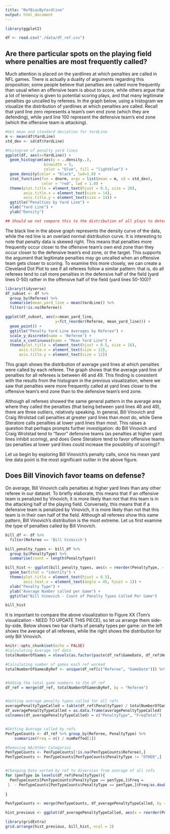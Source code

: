 ```yaml
---
title: "RefBiasByYardline"
output: html_document
---
```


```r
library(ggplot2)
```

```r
df <- read.csv("./data/df_ref.csv")
```

## Are there particular spots on the playing field where penalties are most frequently called?

Much attention is placed on the yardlines at which penalties are called in NFL games. There is actually a duality of arguments regarding this proposition; some people believe that penalties are called more frequently than usual when an offensive team is about to score, while others argue that a lot of leniency is given to potential scoring plays, and that many legitimate penalties go uncalled by referees. In the graph below, using a histogram we visualize the distribution of yardlines at which penalties are called. Recall that yard line zero represents a team's own end zone (which they are defending), while yard line 100 represent the defensive team's end zone (which the offensive team is attacking).

```r
#Get mean and standard deviation for YardLine
m <- mean(df$YardLine)
std_dev <- sd(df$YardLine)

#Histogram of penalty yard lines
ggplot(df, aes(x=YardLine)) +
  geom_histogram(aes(y = ..density..),
                 binwidth = 5,
                 color = "blue", fill = "lightblue") +
  geom_density(color = "black", lwd=1.0) +
  stat_function(fun = dnorm, args = list(mean = m, sd = std_dev),
                color = "red", lwd = 1.0) +
  theme(plot.title = element_text(hjust = 0.5, size = 20),
        axis.title.x = element_text(size = 14),
        axis.title.y = element_text(size = 14)) +
  ggtitle("Penalties by Yard Line") +
  xlab("Yard Line") +
  ylab("Density")

## Should we not compare this to the distribution of all plays to determine if penalty frequency simply matches the frequency of play at a certain yardage?

```

The black line in the above graph represents the density curve of the data, while the red line is an overlaid normal distribution curve. It is interesting to note that penalty data is skewed right. This means that penalties more frequently occur closer to the offensive team's own end zone than they occur closer to the defensive team's end zone, or the target. This supports the argument that legitimate penalties may go uncalled when an offensive team gets closer to scoring. To examine this more closely, we can create a Cleveland Dot Plot to see if all referees follow a similar pattern: that is, do all referees tend to call more penalties in the defensive half of the field (yard lines 0-50) rather in the offensive half of the field (yard lines 50-100)?
```r
library(tidyverse)
df_subset <- df %>%
  group_by(Referee) %>%
  summarise(mean_yard_line = mean(YardLine)) %>%
  filter(!is.na(Referee))

ggplot(df_subset, aes(x=mean_yard_line,
                      y=fct_reorder(Referee, mean_yard_line))) +
  geom_point() +
  ggtitle("Penalty Yard Line Averages by Referee") +
  scale_y_discrete(name = 'Referee') +
  scale_x_continuous(name = "Mean Yard Line") +
  theme(plot.title = element_text(hjust = 0.5, size = 16),
      axis.title.x = element_text(size = 12),
      axis.title.y = element_text(size = 12))
```

This graph shows the distribution of average yard lines at which penalties were called by each referee. The graph shows that the average yard line of penalties for all referees is between 46 and 49. This finding is consistent with the results from the histogram in the previous visualization, where we saw that penalties were more frequently called at yard lines closer to the offensive team's end zone than to the defensive team's end zone.

Although all referees showed the same general pattern in the average area where they called the penalties (that being between yard lines 46 and 49), there are three outliers, relatively speaking. In general, Bill Vinovich and Craig Wrolstad call penalties at greater yard lines than most do, while Gene Steratore calls penalties at lower yard lines than most. This raises a question that perhaps prompts further investigation: do Bill Vinovich and Craig Wrolstad tend to "favor" defensive teams (as penalties at higher yard lines inhibit scoring), and does Gene Steratore tend to favor offensive teams (as penalties at lower yard lines could increase the possibility of scoring)?

Let us begin by exploring Bill Vinovich's penalty calls, since his mean yard line data point is the most significant outlier in the above figure.

## Does Bill Vinovich favor teams on defense?

On average, Bill Vinovich calls penalties at higher yard lines than any other referee in our dataset. To briefly elaborate, this means that if an offensive team is penalized by Vinovich, it is more likely than not that this team is in the attacking half of the playing field. Conversely, this means that if a defensive team is penalized by Vinovich, it is more likely than not that this team is in their own half of the field. Although all referees show this same pattern, Bill Vinovich's distribution is the most extreme. Let us first examine the type of penalties called by Bill Vinovich.

```r
bill_df <- df %>%
  filter(Referee == 'Bill Vinovich')

bill_penalty_types <- bill_df %>%
  group_by(PenaltyType) %>%
  summarise(count = length(PenaltyType))

bill_hist <- ggplot(bill_penalty_types, aes(x = reorder(PenaltyType, - count), y = count)) +
  geom_bar(stat = "identity") +
  theme(plot.title = element_text(hjust = 0.5),
        axis.text.x = element_text(angle = 45, hjust = 1)) +
  xlab("Penalty Type") +
  ylab("Average Number called per Game") +
  ggtitle("Bill Vinovich - Count of Penalty Types Called Per Game")

bill_hist
```

It is important to compare the above visualization to Figure XX (Tom's visualization - NEED TO UPDATE THIS PIECE), so let us arrange them side-by-side. Below shows two bar charts of penalty types per game: on the left shows the average of all referees, while the right shows the distribution for only Bill Vinovich.

```r
knitr::opts_chunk$set(echo = FALSE)
#Calculating Average ref data
totalNumberOfGames = nlevels(as.factor(paste(df_ref$GameDate, df_ref$Home)))

#Calculating number of games each ref worked
totalNumberOfGamesByRef <- unique(df_ref[c("Referee", "GameDate")]) %>% group_by(Referee) %>% summarize(numReffed = n())


#Adding the total game numbers to the df_ref
df_ref = merge(df_ref, totalNumberOfGamesByRef, by = "Referee")


#Getting average penalty types called for all refs
averagePenaltyTypeCalled = table(df_ref$PenaltyType) / totalNumberOfGames
df_averagePenaltyTypeCalled = as.data.frame(averagePenaltyTypeCalled)
colnames(df_averagePenaltyTypeCalled) = c("PenaltyType", "FreqTotal")


#Getting Average called by refs
PenTypeCounts <- df_ref %>% group_by(Referee, PenaltyType) %>% 
    summarize(Freq = n() / numReffed[1])

#Removing NA/Other Categories
PenTypeCounts <- PenTypeCounts[!is.na(PenTypeCounts$Referee),]
PenTypeCounts <- PenTypeCounts[PenTypeCounts$PenaltyType != "OTHER",]


#Changing Data sorted by ref to diversion from average of all refs
for (penType in levels(df_ref$PenaltyType)){
  PenTypeCounts[PenTypeCounts$PenaltyType == penType,]$Freq = 
 1  - PenTypeCounts[PenTypeCounts$PenaltyType == penType,]$Freq/as.double(averagePenaltyTypeCalled[penType])
  
}

PenTypeCounts <- merge(PenTypeCounts, df_averagePenaltyTypeCalled, by = "PenaltyType")

hist_previous <- ggplot(df_averagePenaltyTypeCalled, aes(x = reorder(PenaltyType, - FreqTotal), y = FreqTotal)) + geom_bar(stat = "identity") + theme(plot.title = element_text(hjust = 0.5), axis.text.x  = element_text(angle=45, hjust = 1)) + xlab("Penalty Type") + ylab("Average Number called per Game") + ggtitle("Average Number of Each Penalty Type Called Per Game")
```

```r
library(gridExtra)
grid.arrange(hist_previous, bill_hist, ncol = 2)
```
